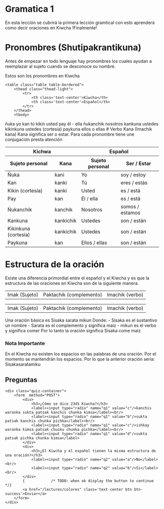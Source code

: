 # Gramatica 1

En esta lección se cubrirá la primera lección gramtical con esto aprenderá como decir oraciones
 en Kiwcha !Finalmente!

# Pronombres (Shutipakrantikuna)
Antes de empezar en todo lenguaje hay pronombres los cuales ayudan a reemplazar al sujeto cuando se 
desconoce su nombre. 

Estos son los pronombres en Kiwcha 

    <table class="table table-bordered">
        <thead class="thead-light">
            <tr>
                <th class='text-center'>Kiwcha</th>
                <th class='text-center'>Español</th>
            </tr>
        </thead>
        <tbody>
  <tr>
    <td class='text-center align-middle'>ñuka</td>
    <td class='text-center align-middle'>yo</td>
  </tr>
  <tr>
    <td class='text-center align-middle'>kan</td>
    <td class='text-center align-middle'>tú</td>
  </tr>
  <tr>
    <td class='text-center align-middle'>kikin</td>
    <td class='text-center align-middle'>usted</td>
  </tr>
  <tr>
    <td class='text-center align-middle'>pay</td>
    <td class='text-center align-middle'>él - ella</td>
  </tr>
  <tr>
    <td class='text-center align-middle'>ñukanchik</td>
    <td class='text-center align-middle'>nosotros</td>
  </tr>
  <tr>
    <td class='text-center align-middle'>kankuna</td>
    <td class='text-center align-middle'>ustedes</td>
  </tr>
  <tr>
    <td class='text-center align-middle'>kikinkuna</td>
    <td class='text-center align-middle'>ustedes (cortesía)</td>
  </tr>
  <tr>
    <td class='text-center align-middle'>paykuna</td>
    <td class='text-center align-middle'>ellos o ellas</td>
  </tr>
    </tbody>
</table>
# Verbo Kana (Imachik kana)
Kana significa ser o estar. Para cada pronombre tiene une conjugación presta atención
  <table class="table">
    <thead class="thead-dark">
      <tr>
        <th colspan="2">Kichwa</th>
        <th colspan="2">Español</th>
      </tr>
      <tr>
        <th>Sujeto personal</th>
        <th>Kana</th>
        <th>Sujeto personal</th>
        <th>Ser / Estar</th>
      </tr>
    </thead>
    <tbody>
      <tr>
        <td>Ñuka</td>
        <td>kani</td>
        <td>Yo</td>
        <td>soy / estoy</td>
      </tr>
      <tr>
        <td>Kan</td>
        <td>kanki</td>
        <td>Tú</td>
        <td>eres / estás</td>
      </tr>
      <tr>
        <td>Kikin (cortesía)</td>
        <td>kanki</td>
        <td>Usted</td>
        <td>es / está</td>
      </tr>
      <tr>
        <td>Pay</td>
        <td>kan</td>
        <td>Él / ella</td>
        <td>es / está</td>
      </tr>
      <tr>
        <td>Ñukanchik</td>
        <td>kanchik</td>
        <td>Nosotros</td>
        <td>somos / estamos</td>
      </tr>
      <tr>
        <td>Kankuna</td>
        <td>kankichik</td>
        <td>Ustedes</td>
        <td>son / están</td>
      </tr>
      <tr>
        <td>Kikinkuna (cortesía)</td>
        <td>kankichik</td>
        <td>Ustedes</td>
        <td>son / están</td>
      </tr>
      <tr>
        <td>Paykuna</td>
        <td>kan</td>
        <td>Ellos / ellas</td>
        <td>son / están</td>
      </tr>
    </tbody>
  </table>

# Estructura de la oración
Existe una diferencia primordial entre el español y el Kiwcha y es que la estructura de las oraciones en Kiwcha son 
de la siguiente manera. 
  <table class="table">
    <tbody>
      <tr>
        <td>Imak (Sujeto)</td>
        <td>Paktachik (complemento)</td>
        <td>Imachik (verbo)</td>
      </tr>
    </tbody>
  </table>

  <table class="table">
    <tbody>
      <tr>
        <td>Imak (Sujeto)</td>
        <td>Paktachik (complemento)</td>
        <td>Imachik (verbo)</td>
      </tr>
    </tbody>
  </table>
Una oración básica es 
Sisaka sarata mikun
Donde:
- Sisaka es el sustantivo un nombre
- Sarata es el complemento y significa maiz
- mikun es el verbo y significa comer
Por lo tanto la oración	significa Sisaka come maiz

### Nota Importante
En el Kiwcha no existen los espacios en las palabras de una oración. Por el momento se mantendrán los espacios.
Por lo que la anterior oración sería: Sisakasaratamiku

## Preguntas
    <div class="quiz-container">
        <form  method="POST">
            <div>
                <h3>¿Cómo se dice 2345 Kiwcha?</h3>
                <label><input type="radio" name="q1" value="c"/>kanchis waranka sukta patsak kanchis chunka kimsa</label><br/>
                <label><input type="radio" name="q1" value="b"/>sukta patsak kanchis chunka pichka</label><br/>
                <label><input type="radio" name="q1" value="c"/>ishkay waranka kimsa patsak chusku chunka pichka</label><br/>
                <label><input type="radio" name="q1" value="d"/>sukta patsak pichka chunka kimsa</label>
            </div>
            <div>
                <h3>¿El Kiwcha y el español tienen la misma estructura de una oración?</h3>
                <label><input type="radio" name="q2" value="a"/>No</label><br/>
                <label><input type="radio" name="q2" value="b"/>Si</label><br/>
            </div>
            {            /* TODO: when ok display the button to continue */}
            <a href="/lectures/colores" class='text-center btn btn-success'>Enviar</a>
        </form>
    </div>
    

